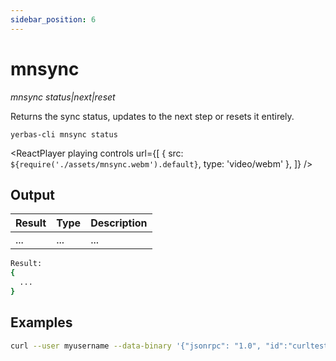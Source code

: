 ```yaml
---
sidebar_position: 6
---
```



# mnsync

_mnsync status|next|reset_

Returns the sync status, updates to the next step or resets it entirely.

`yerbas-cli mnsync status`

<ReactPlayer
  playing
  controls
  url={[
    { src: `${require('./assets/mnsync.webm').default}`, type: 'video/webm' },
  ]}
/>

## Output

| Result | Type | Description |
| ------ | ---- | ----------- |
| ...    | ...  | ...         |

```bash
Result:
{
  ...
}
```

## Examples

```bash
curl --user myusername --data-binary '{"jsonrpc": "1.0", "id":"curltest", "method": "mnsync", "params": ["status"] }' -H 'content-type: text/plain;' http://127.0.0.1:9998/
```
